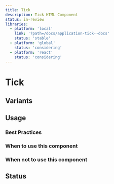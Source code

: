 ```yaml
---
title: Tick
description: Tick HTML Component
status: in-review
libraries:
  - platform: 'local'
    link: '?path=/docs/application-tick--docs'
    status: 'stable'
  - platform: 'global'
    status: 'considering'
  - platform: 'react'
    status: 'considering'
---
```


# Tick

## Variants

## Usage

### Best Practices

### When to use this component

### When not to use this component

## Status

<ComponentStatusBlock componentId="tick" />

